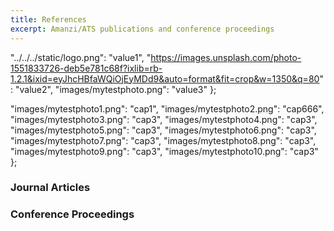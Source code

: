 ```yaml
---
title: References
excerpt: Amanzi/ATS publications and conference proceedings
---
```



  "../../../static/logo.png": "value1",
  "https://images.unsplash.com/photo-1551833726-deb5e781c68f?ixlib=rb-1.2.1&ixid=eyJhcHBfaWQiOjEyMDd9&auto=format&fit=crop&w=1350&q=80": "value2",
  "images/mytestphoto.png": "value3"
};

  "images/mytestphoto1.png": "cap1",
  "images/mytestphoto2.png": "cap666",
  "images/mytestphoto3.png": "cap3",
  "images/mytestphoto4.png": "cap3",
  "images/mytestphoto5.png": "cap3",
  "images/mytestphoto6.png": "cap3",
  "images/mytestphoto7.png": "cap3",
  "images/mytestphoto8.png": "cap3",
  "images/mytestphoto9.png": "cap3",
  "images/mytestphoto10.png": "cap3"
};

<PageHeader 
  heading="References"
  lead="Amanzi/ATS publications and conference proceedings"
/>

<Section>
<Div style={{maxWidth: ["none", "none", "60%"]}}>

### Journal Articles

<BibTex bibInput={bib1} template="harvard1" />

### Conference Proceedings

<BibTex bibInput={bib2} template="harvard1" />

<PhotoGallery heading="Hello world" photos={myJSON} />
<PhotoGallery heading="Hello world 2" photos={myJSON2} />

</Div>
</Section>